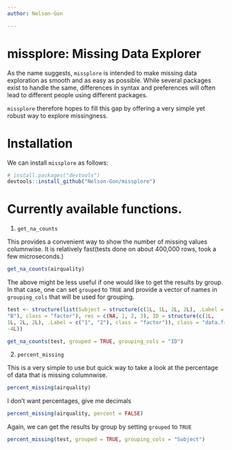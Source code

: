 ```yaml
---
author: Nelson-Gon

---
```


# missplore: Missing Data Explorer

As the name suggests, `missplore` is intended to make missing data exploration as smooth and as easy as possible. While several packages exist to handle the same, differences in syntax and preferences will often lead to different people using different packages.

`missplore` therefore hopes to fill this gap by offering a very simple yet robust way to explore missingness. 

# Installation

We can install `missplore` as follows:

```r
# install.packages("devtools")
devtools::install_github("Nelson-Gon/missplore")

```

# Currently available functions.

1. `get_na_counts`

This provides a convenient way to show the number of missing values columnwise. It is relatively fast(tests done on about 400,000 rows, took a few microseconds.)

```r
get_na_counts(airquality)
```

The above might be less useful if one would like to get the results by group. In that case, one can set `grouped` to `TRUE` and provide a vector of names in `grouping_cols` that will be used for grouping. 

```r

test <- structure(list(Subject = structure(c(1L, 1L, 2L, 2L), .Label = c("A", 
"B"), class = "factor"), res = c(NA, 1, 2, 3), ID = structure(c(1L, 
1L, 2L, 2L), .Label = c("1", "2"), class = "factor")), class = "data.frame", row.names = c(NA, 
-4L))

get_na_counts(test, grouped = TRUE, grouping_cols = "ID")

```



2. `percent_missing`

This is a very simple to use but quick way to take a look at the percentage of data that is missing columnwise.

```r

percent_missing(airquality)

```

I don't want percentages, give me decimals


```r

percent_missing(airquality, percent = FALSE)

```

Again, we can get the results by group by setting `grouped` to `TRUE`

```r
percent_missing(test, grouped = TRUE, grouping_cols = "Subject")

```


